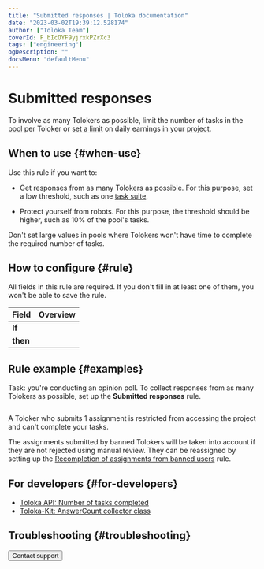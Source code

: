```yaml
---
title: "Submitted responses | Toloka documentation"
date: "2023-03-02T19:39:12.528174"
author: ["Toloka Team"]
coverId: F_bIcOYF9yjrxkPZrXc3
tags: ["engineering"]
ogDescription: ""
docsMenu: "defaultMenu"
---
```



# Submitted responses

To involve as many Tolokers as possible, limit the number of tasks in the [pool](/docs/glossary#pool) per Toloker or [set a limit](/docs/guide/income) on daily earnings in your [project](/docs/glossary#project).

## When to use {#when-use}

Use this rule if you want to:

- Get responses from as many Tolokers as possible. For this purpose, set a low threshold, such as one [task suite](/docs/glossary#task-suite).

- Protect yourself from robots. For this purpose, the threshold should be higher, such as 10% of the pool's tasks.

<Note mode="tip" title="Tip">

Don't set large values in pools where Tolokers won't have time to complete the required number of tasks.

</Note>

## How to configure {#rule}

<Note mode="warning" title="Warning">

All fields in this rule are required. If you don't fill in at least one of them, you won't be able to save the rule.

</Note>

**Field** | **Overview**
----- | -----
**If** | <SubmittedAnswersTable1/>
**then** | <SubmittedAnswersTable2/>

## Rule example {#examples}

Task: you're conducting an opinion poll. To collect responses from as many Tolokers as possible, set up the **Submitted responses** rule.

<Image width="700px" withBackground imageId="8f72719bb27cdcd15b58a1e9a38cc60d" alt="" />

A Toloker who submits 1 assignment is restricted from accessing the project and can't complete your tasks.

<Note mode="restriction" title="Alert">

The assignments submitted by banned Tolokers will be taken into account if they are not rejected using manual review. They can be reassigned by setting up the [Recompletion of assignments from banned users](/docs/guide/restore-task-overlap) rule.

</Note>

## For developers {#for-developers}

- [Toloka API: Number of tasks completed](/docs/api/completed)
- [Toloka-Kit: AnswerCount collector class](/docs/toloka-kit/reference/toloka.client.collectors.AnswerCount)

## Troubleshooting {#troubleshooting}

<FaqSkillForEveryPool/>

<FaqSkillForDifferentProjects/>

<FaqGetAccess/>

<FaqTwoTextVersions/>

<Button themeColor="light" view="default" size="l" type="link" url="/docs/guide/troubleshooting/support?form-source=guide-submitted-answers">Contact support</Button>
